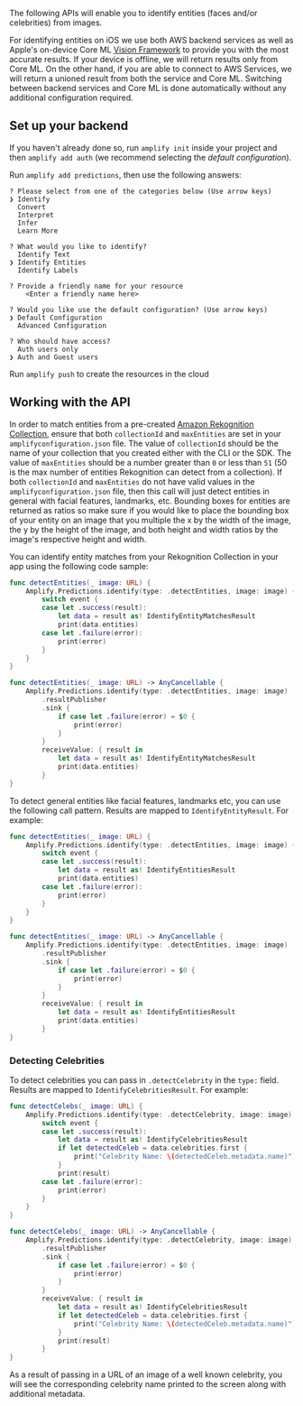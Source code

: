 The following APIs will enable you to identify entities (faces and/or celebrities) from images.

For identifying entities on iOS we use both AWS backend services as well as Apple's on-device Core ML [Vision Framework](https://developer.apple.com/documentation/vision) to provide you with the most accurate results. If your device is offline, we will return results only from Core ML. On the other hand, if you are able to connect to AWS Services, we will return a unioned result from both the service and Core ML. Switching between backend services and Core ML is done automatically without any additional configuration required.

## Set up your backend

If you haven't already done so, run `amplify init` inside your project and then `amplify add auth` (we recommend selecting the *default configuration*).

Run `amplify add predictions`, then use the following answers:

```console
? Please select from one of the categories below (Use arrow keys)
❯ Identify
  Convert
  Interpret
  Infer
  Learn More
  
? What would you like to identify?
  Identify Text
❯ Identify Entities
  Identify Labels

? Provide a friendly name for your resource
    <Enter a friendly name here>

? Would you like use the default configuration? (Use arrow keys)
❯ Default Configuration
  Advanced Configuration

? Who should have access?
  Auth users only
❯ Auth and Guest users
```

Run `amplify push` to create the resources in the cloud


## Working with the API

In order to match entities from a pre-created [Amazon Rekognition Collection](https://docs.aws.amazon.com/rekognition/latest/dg/collections.html), ensure that both `collectionId` and `maxEntities` are set in your `amplifyconfiguration.json` file. The value of `collectionId` should be the name of your collection that you created either with the CLI or the SDK. The value of `maxEntities` should be a number greater than `0` or less than `51` (50 is the max number of entities Rekognition can detect from a collection). If both `collectionId` and `maxEntities` do not have valid values in the `amplifyconfiguration.json` file, then this call will just detect entities in general with facial features, landmarks, etc. Bounding boxes for entities are returned as ratios so make sure if you would like to place the bounding box of your entity on an image that you multiple the x by the width of the image, the y by the height of the image, and both height and width ratios by the image's respective height and width.

You can identify entity matches from your Rekognition Collection in your app using the following code sample:

<BlockSwitcher>

<CodeBlock name="Listener (iOS 11+)">

```swift
func detectEntities(_ image: URL) {
    Amplify.Predictions.identify(type: .detectEntities, image: image) { event in
        switch event {
        case let .success(result):
            let data = result as! IdentifyEntityMatchesResult
            print(data.entities)
        case let .failure(error):
            print(error)
        }
    }
}
```

</CodeBlock>

<CodeBlock name="Combine (iOS 13+)">

```swift
func detectEntities(_ image: URL) -> AnyCancellable {
    Amplify.Predictions.identify(type: .detectEntities, image: image)
        .resultPublisher
        .sink {
            if case let .failure(error) = $0 {
                print(error)
            }
        }
        receiveValue: { result in
            let data = result as! IdentifyEntityMatchesResult
            print(data.entities)
        }
}
```

</CodeBlock>

</BlockSwitcher>

To detect general entities like facial features, landmarks etc, you can use the following call pattern. Results are mapped to `IdentifyEntityResult`. For example:

<BlockSwitcher>

<CodeBlock name="Listener (iOS 11+)">

```swift
func detectEntities(_ image: URL) {
    Amplify.Predictions.identify(type: .detectEntities, image: image) { event in
        switch event {
        case let .success(result):
            let data = result as! IdentifyEntitiesResult
            print(data.entities)
        case let .failure(error):
            print(error)
        }
    }
}
```

</CodeBlock>

<CodeBlock name="Combine (iOS 13+)">

```swift
func detectEntities(_ image: URL) -> AnyCancellable {
    Amplify.Predictions.identify(type: .detectEntities, image: image)
        .resultPublisher
        .sink {
            if case let .failure(error) = $0 {
                print(error)
            }
        }
        receiveValue: { result in
            let data = result as! IdentifyEntitiesResult
            print(data.entities)
        }
}
```

</CodeBlock>

</BlockSwitcher>

### Detecting Celebrities

To detect celebrities you can pass in `.detectCelebrity` in the `type:` field. Results are mapped to `IdentifyCelebritiesResult`. For example:

<BlockSwitcher>

<CodeBlock name="Listener (iOS 11+)">

```swift
func detectCelebs(_ image: URL) {
    Amplify.Predictions.identify(type: .detectCelebrity, image: image) { event in
        switch event {
        case let .success(result):
            let data = result as! IdentifyCelebritiesResult
            if let detectedCeleb = data.celebrities.first {
                print("Celebrity Name: \(detectedCeleb.metadata.name)")
            }
            print(result)
        case let .failure(error):
            print(error)
        }
    }
}
```

</CodeBlock>

<CodeBlock name="Combine (iOS 13+)">

```swift
func detectCelebs(_ image: URL) -> AnyCancellable {
    Amplify.Predictions.identify(type: .detectCelebrity, image: image)
        .resultPublisher
        .sink {
            if case let .failure(error) = $0 {
                print(error)
            }
        }
        receiveValue: { result in
            let data = result as! IdentifyCelebritiesResult
            if let detectedCeleb = data.celebrities.first {
                print("Celebrity Name: \(detectedCeleb.metadata.name)")
            }
            print(result)
        }
}
```

</CodeBlock>

</BlockSwitcher>

As a result of passing in a URL of an image of a well known celebrity, you will see the corresponding celebrity name printed to the screen along with additional metadata.
